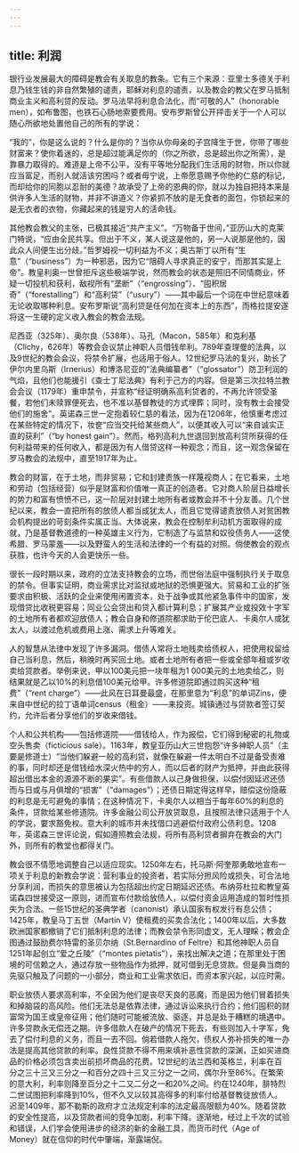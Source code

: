```yaml
---
---
---
```

title: 利润
---




银行业发展最大的障碍是教会有关取息的教条。它有三个来源：亚里士多德关于利息乃钱生钱的非自然繁殖的谴责，耶稣对利息的谴责，以及教会的教父在罗马抵制商业主义和高利贷的反动。罗马法早将利息合法化，而“可敬的人”（honorable men），如布鲁图，也铁石心肠地索要费用。安布罗斯曾公开抨击关于一个人可以随心所欲地处置他自己的所有的学说：

“我的”，你是这么说的？什么是你的？当你从你母亲的子宫降生于世，你带了哪些财富来？使你着迷的，总是超过能满足你的（你之所欲，总是超出你之所需），是靠暴力取得的。难道是上帝不公平，没有平等地分配我们生活用的财物，所以你就应当富足，而别人就活该穷困吗？或者毋宁说，上帝愿意赐予你他的仁慈的标记，而却给你的同胞以忍耐的美德？故承受了上帝的恩典的你，就以为独自把持本来是供许多人生活的财物，并非不讲道义？你紧抓不放的是无食者的面包，你锁起来的是无衣者的衣物，你藏起来的钱是穷人的活命钱。



其他教会教父的主张，已极其接近“共产主义”。“万物备于世间，”亚历山大的克莱门特说，“应由全民共享。但出于不义，某人说这是他的，另一人说那是他的，因此众人间便生出分歧。”哲罗姆视一切利益为不义；奥古斯丁以所有“生意”（“business”）为一种邪恶，因为它“阻碍人寻求真正的安宁，而那其实是上帝”。教皇利奥一世曾拒斥这些极端学说，然而教会的状态是照旧不同情商业，怀疑一切投机和获利，敌视所有“垄断”（“engrossing”）、“囤积居奇”（“forestalling”）和“高利贷”（“usury”）——其中最后一个词在中世纪意味着无论收取哪种利息。安布罗斯说“高利贷是任何加在资本上的东西”，而格拉提安遂将这一生硬的定义收入教会的教会法规。

尼西亚（325年）、奥尔良（538年）、马孔（Macon，585年）和克利基（Clichy，626年）等教会会议禁止神职人员借钱牟利。789年查理曼的法典，以及9世纪的教会会议，将禁令扩展，也适用于俗人。12世纪罗马法的复兴，助长了伊尔内里乌斯（Irnerius）和博洛尼亚的“法典编纂者”（“glossator”）防卫利润的气焰，且他们也能援引《查士丁尼法典》有利于己方的内容。但是第三次拉特兰教会会议（1179年）重申禁令，并宣称“经证明确系高利贷者的，不再允许领受圣餐，若他们未赎罪便死去，也不准以基督教徒的方式埋葬；同时，没有教士会接受他们的施舍”。英诺森三世一定抱着较仁慈的看法，因为在1206年，他慎重考虑过在某些特定的情况下，妆奁“应当交托给某些商人”，以便其收入可以“来自诚实正直的获利”（“by honest gain”）。然而，格列高利九世退回到放高利贷所获得的任何利益带来的任何收入，都是因为有人借贷这样一种观念；而且，这一观念保留在罗马教会的法规中，直至1917年为止。

教会的财富，在于土地，而非贸易；它和封建贵族一样蔑视商人；在它看来，土地和劳动（包括经营）似乎是财富和价值唯一真正的创造者。它对商人阶层日益增长的势力和富有愤愤不已，这一阶层对封建土地所有者或教会并不十分友善。几个世纪以来，教会一直把所有的放债人都当成犹太人，而且它觉得谴责放债人对贫困教会机构提出的苛刻条件实属正当。大体说来，教会在控制牟利动机方面取得的成就，乃是基督教道德的一种英雄主义行为，它制造了与监禁和奴役债务人——这使希腊、罗马蒙羞——以及野蛮人的生活和法律的一个有益的对照。倘使教会的观点获胜，也许今天的人会更快乐一些。

很长一段时期以来，政府的立法支持教会的立场，而世俗法庭中强制执行关于取息的禁令。但事实证明，商业需求比对监狱或地狱的恐惧更强大。贸易和工业的扩张要求由积极、活跃的企业来使用闲置资本，处于战争或其他紧急事件中的国家，发现借贷比收税更容易；同业公会贷出和贷入都计算利息；扩展其产业或投效十字军的土地所有者都欢迎放债人；教会自身和修道院都求助于伦巴底人、卡奥尔人或犹太人，以渡过危机或费用上涨、需求上升等难关。

人的智慧从法律中发现了许多漏洞。借债人常将土地贱卖给债权人，把使用权留给自己当利息，然后，稍晚时再买回土地。或者土地所有者把一些或全部年租或岁收卖给贷款者。举例来说，甲以100美元把一块年租为1 000美元的土地卖给乙，则结果就是乙以10%的利息借100美元给甲。许多修道院即通过购买这种“租费”（“rent charge”）——此风在日耳曼最盛，在那里意为“利息”的单词Zins，便来自中世纪的拉丁语单词census（租金）——来投资。城镇通过与贷款者签订契约，允许后者分享他们的岁收来借钱。

个人和公共机构——包括修道院——借钱给人，作为报偿，它们得到秘密的礼物或空头售卖（ficticious sale）。1163年，教皇亚历山大三世抱怨“许多神职人员”（主要是修道士）“当他们躲避一般的高利贷，就像在躲避一件太明白不过是备受责难的事，同时却还是借钱给水深火热中的穷人，而以后者的财产为抵押，并由此获得超出借出本金的源源不断的果实”。有些借款人以己身做担保，以偿付因延迟还债而与日或与月俱增的“损害”（“damages”）；还债日期定得这样早，赔偿这份隐蔽的利息是无可避免的事情；在这种情况下，卡奥尔人以相当于每年60%的利息的条件，贷款给某些修道院。许多金融公司公开放贷取息，且按照法律只适用于个人的学说，要求豁免权。意大利的城市并未找借口逃避偿付政府公债利息。1208年，英诺森三世评论说，假如遵照教会法规，将所有高利贷者摒弃在教会的大门外，则所有的教堂也都得关门。

教会很不情愿地调整自己以适应现实。1250年左右，托马斯·阿奎那勇敢地宣布一项关于利息的新教会学说：营利事业的投资者，若实际分担风险或损失，可合法地分享利润，而损失的意思被认为包括超出约定日期延迟还债。布纳芬杜拉和教皇英诺森四世接受这一原则，进而宣布付款给放债人，以偿付资金运用造成的暂时性损失为合法。一些15世纪的圣典学者（canonist）承认国家有权发行有息公债；1425年，教皇马丁五世（Martin V）使租费的买卖合法化；1400年以后，大多数欧洲国家都撤销了它们抵制利息的法律；而教会禁令形同虚文，无人理睬；教会企图通过鼓励费尔特雷的圣贝尔纳（St.Bernardino of Feltre）和其他神职人员自1251年起创立“爱之丘陵”（“montes pietatis”），来找出解决之道；在那里处于困境的可信赖之人，通过存放一些物品作为抵押，就可借到无息贷款。但是典当商的先驱只触及了问题的一小部分，商业和工业需求依旧，而资本家兴起，以应时需。

职业放债人要求高利率，不全因为他们是丧尽天良的恶魔，而是因为他们冒着损失和掉脑袋的高风险。他们无法总是依靠法律，通过诉讼来执行合约；他们囤积的财富常为国王或皇帝征用；他们随时可能被流放、驱逐，并总是处于糟糕的境遇中。许多贷款永无偿还之期。许多借款人在破产的情况下死去，有些则加入十字军，免去了偿付利息的义务，而且一去不回。倘若借款人拖欠，债权人弥补损失的唯一办法是提高其他贷款的利率。良性贷款不得不用来填补恶性贷款的深渊，正如买进商品的价格必须包含卖出前损坏商品的花费。12世纪的法兰西和英格兰，利率在百分之三十三又三分之一和百分之四十三又三分之一之间，偶尔升至86%。在繁荣的意大利，利率则降至百分之十二又二分之一和20%之间。约在1240年，腓特烈二世试图把利率降到10%，但不久又以较其高得多的利率付给基督教徒放债人。迟至1409年，那不勒斯的政府才立法规定利率的法定最高限额为40%。随着贷款的安全性提高，以及贷款者间的竞争加剧，利率下降。逐渐地，经过上千次的试验和错误，人们学会使用进步的经济的新的金融工具，而货币时代（Age of Money）就在信仰的时代中肇端，渐露端倪。